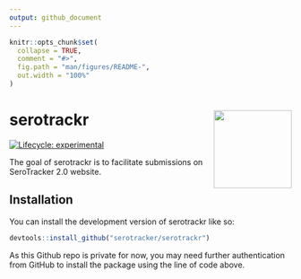 ```yaml
---
output: github_document
---
```


<!-- README.md is generated from README.Rmd. Please edit that file -->

```r
knitr::opts_chunk$set(
  collapse = TRUE,
  comment = "#>",
  fig.path = "man/figures/README-",
  out.width = "100%"
)
```

# serotrackr <img src="man/figures/logo.svg" align="right" height="139" alt="" />

<!-- badges: start -->

[![Lifecycle: experimental](https://img.shields.io/badge/lifecycle-experimental-orange.svg)](https://lifecycle.r-lib.org/articles/stages.html#experimental)
<!-- badges: end -->


The goal of serotrackr is to facilitate submissions on SeroTracker 2.0 website.  


## Installation

You can install the development version of serotrackr like so:

``` r
devtools::install_github("serotracker/serotrackr")
```

As this Github repo is private for now, you may need further authentication from GitHub to install the package using the line of code above.
